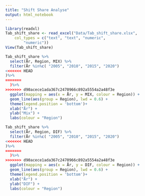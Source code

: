 ```yaml
---
title: "Shift Share Analyse"
output: html_notebook
---
```


```r
library(readxl)
Tab_shift_share <- read_excel("Data/Tab_shift_share.xlsx", 
    col_types = c("text", "text", "numeric", 
        "numeric"))
View(Tab_shift_share)
```

```r
Tab_shift_share %>%
  select(År, Region, MIX) %>%
  filter(År %in%c( "2005", "2010", "2015", "2020")
<<<<<<< HEAD
)%>%
=======
  )%>%
>>>>>>> d90acece1ada367c2470966c892a5554a2a48f3e
  ggplot(mapping = aes(x = År, y = MIX, colour = Region)) +
  geom_line(aes(group = Region), lwd = 0.6) +
  theme(legend.position = 'bottom')+
  xlab("År") +
  ylab("Mix") +
  labs(colour = "Region")
```

```r
Tab_shift_share %>%
  select(År, Region, DIF) %>%
  filter(År %in%c( "2005", "2010", "2015", "2020")
<<<<<<< HEAD
)%>%
=======
  )%>%
>>>>>>> d90acece1ada367c2470966c892a5554a2a48f3e
  ggplot(mapping = aes(x = År, y = DIF, colour = Region)) +
  geom_line(aes(group = Region), lwd = 0.6) +
  theme(legend.position = 'bottom')+
  xlab("År") +
  ylab("DIF") +
  labs(colour = "Region")
```





